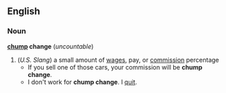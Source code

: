 == English ==
=== Noun ===
'''[[chump]] change''' (''uncountable'')
# (''U.S. Slang'') a small amount of [[wage]]s, pay, or [[commission]] percentage
#* If you sell one of those cars, your commission will be '''chump change'''.
#* I don't work for '''chump change'''. I [[quit]].
